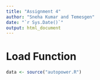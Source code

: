```yaml
---
title: "Assignment 4"
author: "Sneha Kumar and Temesgen"
date: "`r Sys.Date()`"
output: html_document
---
```


# Load Function
```r
data <- source("autopower.R")
```

